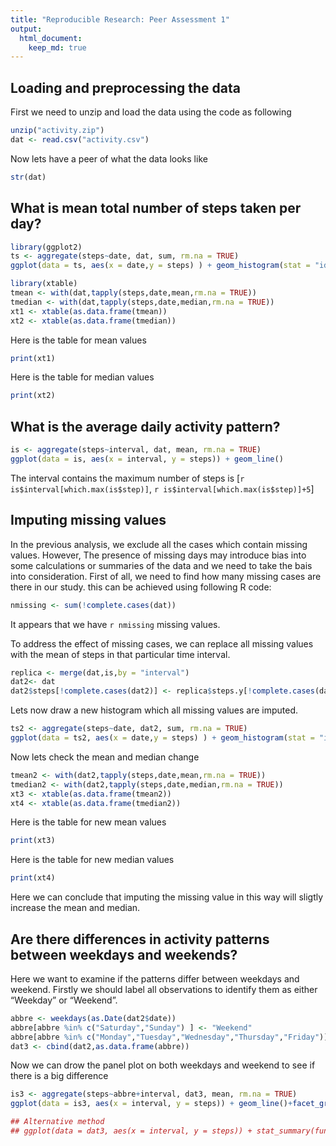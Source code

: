 ```yaml
---
title: "Reproducible Research: Peer Assessment 1"
output: 
  html_document:
    keep_md: true
---
```



## Loading and preprocessing the data  
First we need to unzip and load the data using the code as following
```r
unzip("activity.zip")
dat <- read.csv("activity.csv")
```
  
Now lets have a peer of what the data looks like
```r
str(dat)
```



## What is mean total number of steps taken per day?
```r
library(ggplot2)
ts <- aggregate(steps~date, dat, sum, rm.na = TRUE)
ggplot(data = ts, aes(x = date,y = steps) ) + geom_histogram(stat = "identity")
```

```r
library(xtable)
tmean <- with(dat,tapply(steps,date,mean,rm.na = TRUE))
tmedian <- with(dat,tapply(steps,date,median,rm.na = TRUE))
xt1 <- xtable(as.data.frame(tmean))
xt2 <- xtable(as.data.frame(tmedian))
```
Here is the table for mean values
```r
print(xt1)
```
Here is the table for median values
```r
print(xt2)
```
  
## What is the average daily activity pattern?
```r
is <- aggregate(steps~interval, dat, mean, rm.na = TRUE)
ggplot(data = is, aes(x = interval, y = steps)) + geom_line()
```
  
The interval contains the maximum number of steps is [`r is$interval[which.max(is$step)]`, `r is$interval[which.max(is$step)]+5`]



## Imputing missing values
In the previous analysis, we exclude all the cases which contain missing values. However, The presence of missing days may introduce bias into some calculations or summaries of the data and we need to take the bais into consideration. First of all, we need to find how many missing cases are there in our study. this can be achieved using following R code:  
```r
nmissing <- sum(!complete.cases(dat))
```
It appears that we have `r nmissing` missing values.  

To address the effect of missing cases, we can replace all missing values with the mean of steps in that particular time interval.  
```r
replica <- merge(dat,is,by = "interval")
dat2<- dat
dat2$steps[!complete.cases(dat2)] <- replica$steps.y[!complete.cases(dat2)]
```
  
Lets now draw a new histogram which all missing values are imputed.  
```r
ts2 <- aggregate(steps~date, dat2, sum, rm.na = TRUE)
ggplot(data = ts2, aes(x = date,y = steps) ) + geom_histogram(stat = "identity")
```
  
Now lets check the mean and median change  
```r
tmean2 <- with(dat2,tapply(steps,date,mean,rm.na = TRUE))
tmedian2 <- with(dat2,tapply(steps,date,median,rm.na = TRUE))
xt3 <- xtable(as.data.frame(tmean2))
xt4 <- xtable(as.data.frame(tmedian2))
```

Here is the table for new mean values
```r
print(xt3)
```
Here is the table for new median values
```r
print(xt4)
```
  
Here we can conclude that imputing the missing value in this way will sligtly increase the mean and median.  

## Are there differences in activity patterns between weekdays and weekends?  
Here we want to examine if the patterns differ between weekdays and weekend. Firstly we should label all observations to identify them as either "Weekday" or "Weekend".  
```r
abbre <- weekdays(as.Date(dat2$date))
abbre[abbre %in% c("Saturday","Sunday") ] <- "Weekend"
abbre[abbre %in% c("Monday","Tuesday","Wednesday","Thursday","Friday")] <- "Weekday"
dat3 <- cbind(dat2,as.data.frame(abbre))
```
  
Now we can drow the panel plot on both weekdays and weekend to see if there is a big difference  
```r
is3 <- aggregate(steps~abbre+interval, dat3, mean, rm.na = TRUE)
ggplot(data = is3, aes(x = interval, y = steps)) + geom_line()+facet_grid(abbre~.)

## Alternative method
## ggplot(data = dat3, aes(x = interval, y = steps)) + stat_summary(fun.y = mean,geom = "line") + facet_grid(abbre~.)

```


